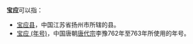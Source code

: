 '''宝应'''可以指：
* [[宝应县|宝应县]]，中国江苏省扬州市所辖的县。
* [[宝应_(年号)|宝应 (年号)]]，中国唐朝[[唐代宗|唐代宗]]李豫762年至763年所使用的年号。

{{Disambig|Cat=二字中國相關消歧義}}